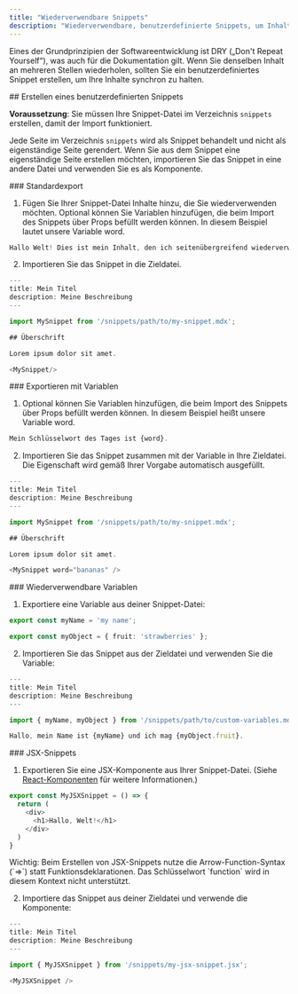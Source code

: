 ```yaml
---
title: "Wiederverwendbare Snippets"
description: "Wiederverwendbare, benutzerdefinierte Snippets, um Inhalte synchron zu halten"
---
```


Eines der Grundprinzipien der Softwareentwicklung ist DRY („Don&#39;t Repeat Yourself“), was auch für die Dokumentation gilt. Wenn Sie denselben Inhalt an mehreren Stellen wiederholen, sollten Sie ein benutzerdefiniertes Snippet erstellen, um Ihre Inhalte synchron zu halten.

<div id="creating-a-custom-snippet">
  ## Erstellen eines benutzerdefinierten Snippets
</div>

**Voraussetzung**: Sie müssen Ihre Snippet-Datei im Verzeichnis `snippets` erstellen, damit der Import funktioniert.

Jede Seite im Verzeichnis `snippets` wird als Snippet behandelt und nicht
als eigenständige Seite gerendert. Wenn Sie aus dem Snippet eine eigenständige Seite
erstellen möchten, importieren Sie das Snippet in eine andere Datei und verwenden Sie es als
Komponente.

<div id="default-export">
  ### Standardexport
</div>

1. Fügen Sie Ihrer Snippet-Datei Inhalte hinzu, die Sie wiederverwenden möchten. Optional können Sie Variablen hinzufügen, die beim Import des Snippets über Props befüllt werden können.
   In diesem Beispiel lautet unsere Variable word.

```typescript snippets/my-snippet.mdx
Hallo Welt! Dies ist mein Inhalt, den ich seitenübergreifend wiederverwenden möchte. 
```

2. Importieren Sie das Snippet in die Zieldatei.

```typescript destination-file.mdx
---
title: Mein Titel
description: Meine Beschreibung
---

import MySnippet from '/snippets/path/to/my-snippet.mdx';

## Überschrift

Lorem ipsum dolor sit amet.

<MySnippet/>

```

<div id="exporting-with-variables">
  ### Exportieren mit Variablen
</div>

1. Optional können Sie Variablen hinzufügen, die beim Import des Snippets über Props befüllt werden können. In diesem Beispiel heißt unsere Variable word.

```typescript snippets/my-snippet.mdx
Mein Schlüsselwort des Tages ist {word}.
```

2. Importieren Sie das Snippet zusammen mit der Variable in Ihre Zieldatei. Die Eigenschaft wird gemäß Ihrer Vorgabe automatisch ausgefüllt.

```typescript destination-file.mdx
---
title: Mein Titel
description: Meine Beschreibung
---

import MySnippet from '/snippets/path/to/my-snippet.mdx';

## Überschrift

Lorem ipsum dolor sit amet.

<MySnippet word="bananas" />

```

<div id="reusable-variables">
  ### Wiederverwendbare Variablen
</div>

1. Exportiere eine Variable aus deiner Snippet-Datei:

```typescript snippets/path/to/custom-variables.mdx
export const myName = 'my name';

export const myObject = { fruit: 'strawberries' };
```

2. Importieren Sie das Snippet aus der Zieldatei und verwenden Sie die Variable:

```typescript destination-file.mdx
---
title: Mein Titel
description: Meine Beschreibung
---

import { myName, myObject } from '/snippets/path/to/custom-variables.mdx';

Hallo, mein Name ist {myName} und ich mag {myObject.fruit}.
```

<div id="jsx-snippets">
  ### JSX-Snippets
</div>

1. Exportieren Sie eine JSX-Komponente aus Ihrer Snippet-Datei. (Siehe [React-Komponenten](/de/customize/react-components) für weitere Informationen.)

```js icon=square-js snippets/my-jsx-snippet.jsx
export const MyJSXSnippet = () => {
  return (
    <div>
      <h1>Hallo, Welt!</h1>
    </div>
  )
}
```

<Note>
  Wichtig: Beim Erstellen von JSX-Snippets nutze die Arrow-Function-Syntax (`=>`) statt Funktionsdeklarationen. Das Schlüsselwort `function` wird in diesem Kontext nicht unterstützt.
</Note>

2. Importiere das Snippet aus deiner Zieldatei und verwende die Komponente:

```typescript destination-file.mdx
---
title: Mein Titel
description: Meine Beschreibung
---

import { MyJSXSnippet } from '/snippets/my-jsx-snippet.jsx';

<MyJSXSnippet />
```
